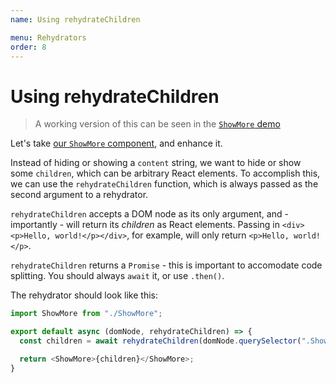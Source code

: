```yaml
---
name: Using rehydrateChildren

menu: Rehydrators
order: 8
---
```


# Using rehydrateChildren

> A working version of this can be seen in the [`ShowMore` demo](/demo/ShowMore)

Let's take [our `ShowMore` component](/rehydrators/simple), and enhance it.

Instead of hiding or showing a `content` string, we want to hide or show some `children`, which can be arbitrary React elements. To accomplish this, we can use the `rehydrateChildren` function, which is always passed as the second argument to a rehydrator.

`rehydrateChildren` accepts a DOM node as its only argument, and - importantly - will return its _children_ as React elements. Passing in `<div><p>Hello, world!</p></div>`, for example, will only return `<p>Hello, world!</p>`.

`rehydrateChildren` returns a `Promise` - this is important to accomodate code splitting. You should always `await` it, or use `.then()`.

The rehydrator should look like this:

```javascript
import ShowMore from "./ShowMore";

export default async (domNode, rehydrateChildren) => {
  const children = await rehydrateChildren(domNode.querySelector(".ShowMore-children"));

  return <ShowMore>{children}</ShowMore>;
}
```
